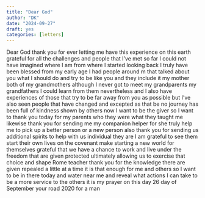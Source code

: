 ```yaml
---
title: "Dear God"
author: "DK"
date: "2024-09-27"
draft: yes
categories: [letters]
---
```


Dear God thank you for ever letting me have this experience on this earth grateful for all the challenges and people that I've met so far I could not have imagined where I am from where I started looking back I truly have been blessed from my early age I had people around m that talked about you what I should do and try to be like you and they include it my mother both of my grandmothers although I never got to meet my grandparents my grandfathers I could learn from them nevertheless and I also have experiences of those that try to be far away from you as possible but I've also seen people that have changed and excepted as that be no journey has been full of kindness shown by others now I want to be the giver so I want to thank you today for my parents who they were what they taught me likewise thank you for sending me my companion helper for she truly help me to pick up a better person or a new person also thank you for sending us additional spirits to help with us individual they are I am grateful to see them start their own lives on the covenant make starting a new world for themselves grateful that we have a chance to work and live under the freedom that are given protected ultimately allowing us to exercise that choice and shape Rome teacher thank you for the knowledge there are given repealed a little at a time it is that enough for me and others so I want to be in there today and water near me and reveal what actions I can take to be a more service to the others it is my prayer on this day 26 day of September your road 2020 for a man

